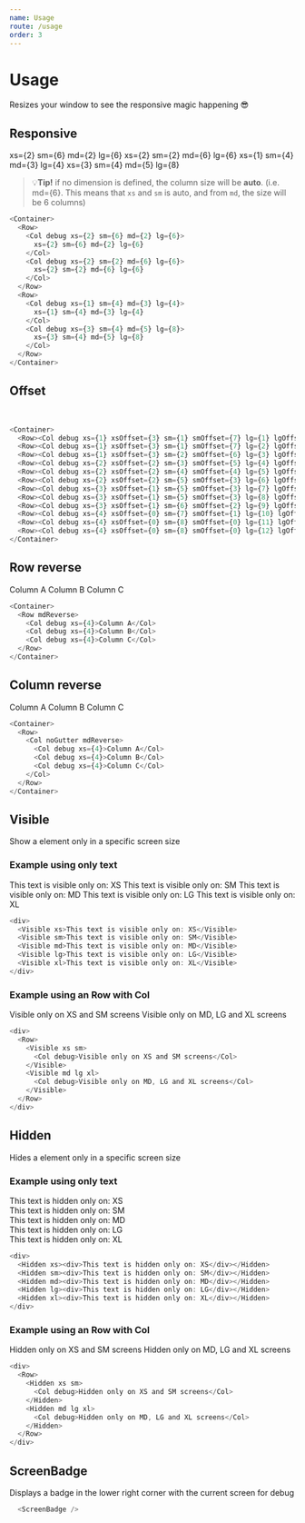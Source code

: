 ```yaml
---
name: Usage
route: /usage
order: 3
---
```



# Usage

Resizes your window to see the responsive magic happening 😎

## Responsive

<Container>
  <Row>
    <Col debug xs={2} sm={6} md={2} lg={6}>
      xs={2} sm={6} md={2} lg={6}
    </Col>
    <Col debug xs={2} sm={2} md={6} lg={6}>
      xs={2} sm={2} md={6} lg={6}
    </Col>
  </Row>
  <Row>
    <Col debug xs={1} sm={4} md={3} lg={4}>
      xs={1} sm={4} md={3} lg={4}
    </Col>
    <Col debug xs={3} sm={4} md={5} lg={8}>
      xs={3} sm={4} md={5} lg={8}
    </Col>
  </Row>
</Container>

> 💡**Tip!** if no dimension is defined, the column size will be **auto**. 
(i.e. md={6}. This means that ```xs``` and ```sm``` is auto, 
and from ```md```, the size will be 6 columns)

```js
<Container>
  <Row>
    <Col debug xs={2} sm={6} md={2} lg={6}>
      xs={2} sm={6} md={2} lg={6}
    </Col>
    <Col debug xs={2} sm={2} md={6} lg={6}>
      xs={2} sm={2} md={6} lg={6}
    </Col>
  </Row>
  <Row>
    <Col debug xs={1} sm={4} md={3} lg={4}>
      xs={1} sm={4} md={3} lg={4}
    </Col>
    <Col debug xs={3} sm={4} md={5} lg={8}>
      xs={3} sm={4} md={5} lg={8}
    </Col>
  </Row>
</Container>
```

## Offset

<Container>
  <Row><Col debug xs={1} xsOffset={3} sm={1} smOffset={7} lg={1} lgOffset={11}>&nbsp;</Col></Row>
  <Row><Col debug xs={1} xsOffset={3} sm={1} smOffset={7} lg={2} lgOffset={10}>&nbsp;</Col></Row>
  <Row><Col debug xs={1} xsOffset={3} sm={2} smOffset={6} lg={3} lgOffset={9}>&nbsp;</Col></Row>
  <Row><Col debug xs={2} xsOffset={2} sm={3} smOffset={5} lg={4} lgOffset={8}>&nbsp;</Col></Row>
  <Row><Col debug xs={2} xsOffset={2} sm={4} smOffset={4} lg={5} lgOffset={7}>&nbsp;</Col></Row>
  <Row><Col debug xs={2} xsOffset={2} sm={5} smOffset={3} lg={6} lgOffset={6}>&nbsp;</Col></Row>
  <Row><Col debug xs={3} xsOffset={1} sm={5} smOffset={3} lg={7} lgOffset={5}>&nbsp;</Col></Row>
  <Row><Col debug xs={3} xsOffset={1} sm={5} smOffset={3} lg={8} lgOffset={4}>&nbsp;</Col></Row>
  <Row><Col debug xs={3} xsOffset={1} sm={6} smOffset={2} lg={9} lgOffset={3}>&nbsp;</Col></Row>
  <Row><Col debug xs={4} xsOffset={0} sm={7} smOffset={1} lg={10} lgOffset={2}>&nbsp;</Col></Row>
  <Row><Col debug xs={4} xsOffset={0} sm={8} smOffset={0} lg={11} lgOffset={1}>&nbsp;</Col></Row>
  <Row><Col debug xs={4} xsOffset={0} sm={8} smOffset={0} lg={12} lgOffset={0}>&nbsp;</Col></Row>
</Container>

```js
<Container>
  <Row><Col debug xs={1} xsOffset={3} sm={1} smOffset={7} lg={1} lgOffset={11}>&nbsp;</Col></Row>
  <Row><Col debug xs={1} xsOffset={3} sm={1} smOffset={7} lg={2} lgOffset={10}>&nbsp;</Col></Row>
  <Row><Col debug xs={1} xsOffset={3} sm={2} smOffset={6} lg={3} lgOffset={9}>&nbsp;</Col></Row>
  <Row><Col debug xs={2} xsOffset={2} sm={3} smOffset={5} lg={4} lgOffset={8}>&nbsp;</Col></Row>
  <Row><Col debug xs={2} xsOffset={2} sm={4} smOffset={4} lg={5} lgOffset={7}>&nbsp;</Col></Row>
  <Row><Col debug xs={2} xsOffset={2} sm={5} smOffset={3} lg={6} lgOffset={6}>&nbsp;</Col></Row>
  <Row><Col debug xs={3} xsOffset={1} sm={5} smOffset={3} lg={7} lgOffset={5}>&nbsp;</Col></Row>
  <Row><Col debug xs={3} xsOffset={1} sm={5} smOffset={3} lg={8} lgOffset={4}>&nbsp;</Col></Row>
  <Row><Col debug xs={3} xsOffset={1} sm={6} smOffset={2} lg={9} lgOffset={3}>&nbsp;</Col></Row>
  <Row><Col debug xs={4} xsOffset={0} sm={7} smOffset={1} lg={10} lgOffset={2}>&nbsp;</Col></Row>
  <Row><Col debug xs={4} xsOffset={0} sm={8} smOffset={0} lg={11} lgOffset={1}>&nbsp;</Col></Row>
  <Row><Col debug xs={4} xsOffset={0} sm={8} smOffset={0} lg={12} lgOffset={0}>&nbsp;</Col></Row>
</Container>
```
## Row reverse

<Container>
  <Row mdReverse>
    <Col debug xs={4}>Column A</Col>
    <Col debug xs={4}>Column B</Col>
    <Col debug xs={4}>Column C</Col>
  </Row>
</Container>

```js
<Container>
  <Row mdReverse>
    <Col debug xs={4}>Column A</Col>
    <Col debug xs={4}>Column B</Col>
    <Col debug xs={4}>Column C</Col>
  </Row>
</Container>
```

## Column reverse

<Container>
  <Row>
    <Col noGutter mdReverse>
      <Col debug xs={4}>Column A</Col>
      <Col debug xs={4}>Column B</Col>
      <Col debug xs={4}>Column C</Col>
    </Col>
  </Row>
</Container>

```js
<Container>
  <Row>
    <Col noGutter mdReverse>
      <Col debug xs={4}>Column A</Col>
      <Col debug xs={4}>Column B</Col>
      <Col debug xs={4}>Column C</Col>
    </Col>
  </Row>
</Container>
```

## Visible

Show a element only in a specific screen size

### Example using only text

<div>
  <Visible xs>This text is visible only on: XS</Visible>
  <Visible sm>This text is visible only on: SM</Visible>
  <Visible md>This text is visible only on: MD</Visible>
  <Visible lg>This text is visible only on: LG</Visible>
  <Visible xl>This text is visible only on: XL</Visible>
</div>

```js
<div>
  <Visible xs>This text is visible only on: XS</Visible>
  <Visible sm>This text is visible only on: SM</Visible>
  <Visible md>This text is visible only on: MD</Visible>
  <Visible lg>This text is visible only on: LG</Visible>
  <Visible xl>This text is visible only on: XL</Visible>
</div>
```

### Example using an Row with Col

<div>
  <Row>
    <Visible xs sm>
      <Col debug>Visible only on XS and SM screens</Col>
    </Visible>
    <Visible md lg xl>
      <Col debug>Visible only on MD, LG and XL screens</Col>
    </Visible>
  </Row>
</div>

```js
<div>
  <Row>
    <Visible xs sm>
      <Col debug>Visible only on XS and SM screens</Col>
    </Visible>
    <Visible md lg xl>
      <Col debug>Visible only on MD, LG and XL screens</Col>
    </Visible>
  </Row>
</div>
```

## Hidden

Hides a element only in a specific screen size

### Example using only text

<div>
  <Hidden><div>This text is hidden only on: XS</div></Hidden>
  <Hidden sm><div>This text is hidden only on: SM</div></Hidden>
  <Hidden md><div>This text is hidden only on: MD</div></Hidden>
  <Hidden lg><div>This text is hidden only on: LG</div></Hidden>
  <Hidden xl><div>This text is hidden only on: XL</div></Hidden>
</div>

```js
<div>
  <Hidden xs><div>This text is hidden only on: XS</div></Hidden>
  <Hidden sm><div>This text is hidden only on: SM</div></Hidden>
  <Hidden md><div>This text is hidden only on: MD</div></Hidden>
  <Hidden lg><div>This text is hidden only on: LG</div></Hidden>
  <Hidden xl><div>This text is hidden only on: XL</div></Hidden>
</div>
```

### Example using an Row with Col

<div>
  <Row>
    <Hidden xs sm>
      <Col debug>Hidden only on XS and SM screens</Col>
    </Hidden>
    <Hidden md lg xl>
      <Col debug>Hidden only on MD, LG and XL screens</Col>
    </Hidden>
  </Row>
</div>

```js
<div>
  <Row>
    <Hidden xs sm>
      <Col debug>Hidden only on XS and SM screens</Col>
    </Hidden>
    <Hidden md lg xl>
      <Col debug>Hidden only on MD, LG and XL screens</Col>
    </Hidden>
  </Row>
</div>
```

## ScreenBadge

Displays a badge in the lower right corner with the current screen for debug

<ScreenBadge />

```js
  <ScreenBadge />
```